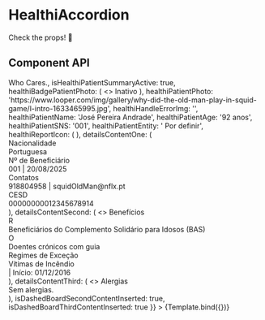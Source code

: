 
<Meta title='Components/F3MStickyBar' component={F3MStickyBar} />

# HealthiAccordion

Check the props! 👋 <br />

## Component API

<Props />


<Canvas>
  <Story
    name='F3MStickyBar'
    args={{
      barPosition: 'absolute',
      headerContainerClasses: 'w-100',
      summaryContent: <div>Who Cares.</div>,
      isHealthiPatientSummaryActive: true,
      healthiBadgePatientPhoto: (
        <>
          <span
            className={`badge rounded-pill bg-danger`}
            style={{
              position: 'absolute',
              left: '50%',
              transform: 'translateX(-50%)',
              zIndex: 1,
              bottom: -10,
              fontSize: '7px',
              textTransform: 'capitalize',
              width: '42px',
              maxHeight: '13px'
            }}
          >
            Inativo
          </span>
        </>
      ),
      healthiPatientPhoto:
        'https://www.looper.com/img/gallery/why-did-the-old-man-play-in-squid-game/l-intro-1633465995.jpg',
      healthiHandleErrorImg: '',
      healthiPatientName: 'José Pereira Andrade',
      healthiPatientAge: '92 anos',
      healthiPatientSNS: '001',
      healthiPatientEntity: ' Por definir',
      healthiReportIcon: (
        <ReportProblemIcon
          id={'popoverbutton'}
          aria-owns={'mouse-over-popover'}
          aria-haspopup='true'
          className={`ms-4`}
          style={{ color: '#FF9800' }}
        ></ReportProblemIcon>
      ),
      detailsContentOne: (
        <div
          style={{
            display: 'grid',
            gridGap: 5,
            fontSize: 14,
            whiteSpace: 'nowrap',
            gridTemplateColumns: 'min-content auto min-content auto'
          }}
        >
          <div className={`fw-bold`}>Nacionalidade</div>
          <div className={`ps-2`}>Portuguesa</div>
          <div className={`fw-bold`}>Nº de Beneficiário</div>
          <div className={`ps-2`}>001 | 20/08/2025</div>
          <div className={`fw-bold`}>Contatos</div>
          <div className={`ps-2`}>918804958 | squidOldMan@nflx.pt</div>
          <div className={`fw-bold`}>CESD</div>
          <div className={`ps-2`}>00000000012345678914</div>
        </div>
      ),
      detailsContentSecond: (
        <>
          <Typography variant='h6' style={{ fontSize: '1rem' }} className={`fw-bold`}>
            Benefícios
          </Typography>
          <div className={`row`} style={{ fontSize: 14 }}>
            <div className={`col-6 d-flex`}>
              <Typography variant='h5' className={`fw-bold pe-4`}>
                R
              </Typography>
              <div className='d-flex flex-column'>
                <label className='pt-1'>
                  Beneficiários do Complemento Solidário para Idosos (BAS)
                </label>
              </div>
            </div>
            <div className={`col-6 d-flex`}>
              <Typography variant='h5' className={`fw-bold pe-4`}>
                O
              </Typography>
              <div className='d-flex flex-column'>
                <label className='pt-1'>Doentes crónicos com guia</label>
              </div>
            </div>
          </div>
          <Typography
            variant='h6'
            style={{ fontSize: '1rem' }}
            className={`fw-bold mt-2`}
          >
            Regimes de Exceção
          </Typography>
          <div
            className={`pt-2`}
            style={{
              display: 'grid',
              gridGap: 5,
              fontSize: 14,
              whiteSpace: 'nowrap',
              gridTemplateColumns: 'min-content auto'
            }}
          >
            <div className={`fw-bold`}>Vítimas de Incêndio</div>
            <div className={``}>
              | <span className={`fst-italic`}>Início</span>: 01/12/2016
            </div>
          </div>
        </>
      ),
      detailsContentThird: (
        <>
          <Typography
            variant='h6'
            style={{ fontSize: '1rem' }}
            className={`fw-bold d-inline`}
          >
            Alergias
          </Typography>
          <IconButton
            size='small'
            disableFocusRipple
            disableRipple
            style={{ right: 10, zIndex: 1, position: 'absolute', marginTop: -10 }}
            color='primary'
            aria-label='save'
          >
            <EditIcon />
          </IconButton>
          <div style={{ fontSize: 14 }}>
            <span style={{ fontStyle: 'italic' }}>Sem alergias.</span>
          </div>
        </>
      ),
      isDashedBoardSecondContentInserted: true,
      isDashedBoardThirdContentInserted: true
    }}
  >
    {Template.bind({})}
  </Story>
</Canvas>
